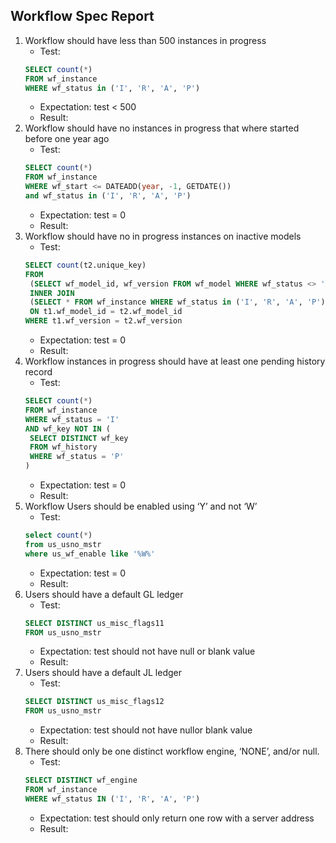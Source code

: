 
## Workflow Spec Report


1. Workflow should have less than 500 instances in progress
    - Test:
```sql
SELECT count(*) 
FROM wf_instance 
WHERE wf_status in ('I', 'R', 'A', 'P')
```
    - Expectation: test < 500
    - Result:


2. Workflow should have no instances in progress that where started before one year ago
    - Test:
```sql
SELECT count(*) 
FROM wf_instance 
WHERE wf_start <= DATEADD(year, -1, GETDATE())
and wf_status in ('I', 'R', 'A', 'P')
```
    - Expectation: test = 0 
    - Result:



3. Workflow should have no in progress instances on inactive models
    - Test:
```sql
SELECT count(t2.unique_key)
FROM
    (SELECT wf_model_id, wf_version FROM wf_model WHERE wf_status <> 'A') AS t1
    INNER JOIN
    (SELECT * FROM wf_instance WHERE wf_status in ('I', 'R', 'A', 'P')) AS  t2
    ON t1.wf_model_id = t2.wf_model_id
WHERE t1.wf_version = t2.wf_version
```
    - Expectation: test = 0
    - Result:



4. Workflow instances in progress should have at least one pending history record
    - Test:
```sql
SELECT count(*)
FROM wf_instance
WHERE wf_status = 'I'
AND wf_key NOT IN (
    SELECT DISTINCT wf_key
    FROM wf_history
    WHERE wf_status = 'P'
)
```
    - Expectation: test = 0
    - Result:



5. Workflow Users should be enabled using 'Y' and not 'W'
    - Test:
```sql
select count(*)
from us_usno_mstr
where us_wf_enable like '%W%'
```
    - Expectation: test = 0
    - Result: 



6. Users should have a default GL ledger
    - Test:
```sql
SELECT DISTINCT us_misc_flags11
FROM us_usno_mstr
```
    - Expectation: test should not have null or blank value
    - Result:



7. Users should have a default JL ledger
    - Test:
```sql
SELECT DISTINCT us_misc_flags12
FROM us_usno_mstr
```
    - Expectation: test should not have nullor blank value
    - Result:

8. There should only be one distinct workflow engine, 'NONE', and/or null.
    - Test:
```sql
SELECT DISTINCT wf_engine
FROM wf_instance
WHERE wf_status IN ('I', 'R', 'A', 'P')
```
    - Expectation: test should only return one row with a server address
    - Result:

